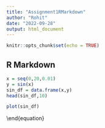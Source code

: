 ---
title: "Assignment1RMarkdown"
author: "Rohit"
date: "2022-09-28"
output: html_document
---

```{r setup, include=FALSE}
knitr::opts_chunk$set(echo = TRUE)
```

## R Markdown

```{r Wave plot}
x = seq(0,20,0.01)
y = sin(x)
sin_df = data.frame(x,y)
head(sin_df,10)

plot(sin_df)

```


\begin{equation} 
  \sin(x)=\sum_{n=1}^{\infty}(-1)^{n+1}\cdot \frac{x^{2n-1}}{(2n-1)!}
\approx x-\frac{x^3}{3!}+\frac{x^5}{5!}-\frac{x^7}{7!}\ldots.
\end{equation} 



\begin{equation} 
 \ A=\left(\begin{matrix} a_{11} & a_{12}\\ a_{21} & a_{22} \end{matrix}\right). \
\end{equation} 